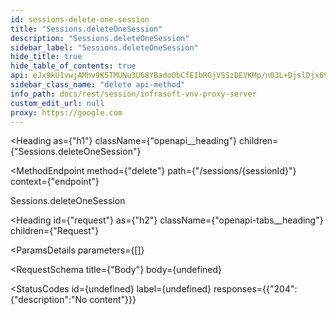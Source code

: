 ```yaml
---
id: sessions-delete-one-session
title: "Sessions.deleteOneSession"
description: "Sessions.deleteOneSession"
sidebar_label: "Sessions.deleteOneSession"
hide_title: true
hide_table_of_contents: true
api: eJx9kU1vwjAMhv9K5TMUNu3U68YBadoObCfEIbRGjVSSzDEVKMp/n03L+DjslDjx69d+nMAHJMPWu2UDFawwRrnHssEOGT8dji8wAcIY5AsjVAme5y96NBhrskH1ov7wRe0do2PIeQIR6wNZPkG13kwgGDJ7qUlxiO+l/xmLqvXa3fAHWotbiWdxVM3SeFs2GdSY+sEnwYE6zYS8uTa0qlvcn+eQLq3beR2FLXcoqRKTiX7H097100D+eJoOBaWylh0afirn5Rwex1hexMVZWAzCUvI6W6PAUycnHDR39Qrir8RMzdqMRMFH3ht3k/ZAphA0xZXNnb0McQqqYTzyLHTGOnU4I0gjtDVcoIm6+sMGgqcVb01IaWsiflOXsz7/HJDGHfaGrNkqpvUm3yzmbfG++FrI0n8BuYjNhg==
sidebar_class_name: "delete api-method"
info_path: docs/rest/session/infrasoft-vnv-proxy-server
custom_edit_url: null
proxy: https://google.com
---
```



<Heading
  as={"h1"}
  className={"openapi__heading"}
  children={"Sessions.deleteOneSession"}
>
</Heading>

<MethodEndpoint
  method={"delete"}
  path={"/sessions/{sessionId}"}
  context={"endpoint"}
>
  
</MethodEndpoint>



Sessions.deleteOneSession

<Heading
  id={"request"}
  as={"h2"}
  className={"openapi-tabs__heading"}
  children={"Request"}
>
</Heading>

<ParamsDetails
  parameters={[]}
>
  
</ParamsDetails>

<RequestSchema
  title={"Body"}
  body={undefined}
>
  
</RequestSchema>

<StatusCodes
  id={undefined}
  label={undefined}
  responses={{"204":{"description":"No content"}}}
>
  
</StatusCodes>


      